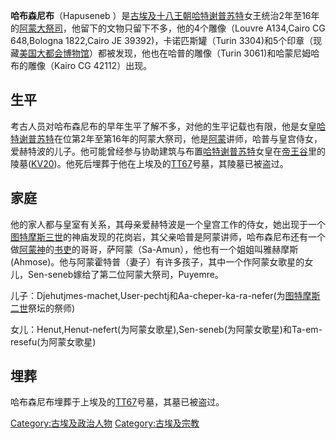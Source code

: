 {{copyedit|time=2013-03-31T07:51:55+00:00}}
{{unreferenced|time=2013-03-31T07:51:55+00:00}}
{{Infobox Monarch
|name=哈普辛涅布
|image=
[[File:Louvres-antiquites-egyptiennes-img_2810.jpg|缩略图]][[卢浮宫|卢浮宫]]]]
|dynasty=[[古埃及|古埃及]][[十八王朝|十八王朝]]
|spouse=阿蒙霍特普(Amenhotep)
|father=哈普(Hapu)
|mother=爱赫特波
|born=???
|died=???
|place of burial=[[TT67|TT67]]
}}
'''哈布森尼布'''（Hapuseneb ）是[[古埃及|古埃及]][[十八王朝|十八王朝]][[哈特谢普苏特|哈特谢普苏特]]女王统治2年至16年的[[阿蒙大祭司|阿蒙大祭司]]，他留下的文物只留下不多，他的4个雕像（Louvre A134,Cairo CG 648,Bologna 1822,Cairo JE 39392)，卡诺匹斯罐（Turin 3304)和5个印章（现藏[[美国|美国]][[大都会博物馆|大都会博物馆]]）都被发现，他也在哈普的雕像（Turin 3061)和哈蒙尼姆哈布的雕像（Kairo CG 42112）出现。

==生平==
考古人员对哈布森尼布的早年生平了解不多，对他的生平记载也有限，他是女皇[[哈特谢普苏特|哈特谢普苏特]]在位第2年至第16年的阿蒙大祭司，他是[[阿蒙|阿蒙]]讲师，哈普与皇宫侍女，爱赫特波的儿子。他可能曾经参与协助建筑与布置[[哈特谢普苏特|哈特谢普苏特]]女皇在[[帝王谷|帝王谷]]里的陵墓([[KV20|KV20]])。他死后埋葬于他在上埃及的[[TT67|TT67]]号墓，其陵墓已被盗过。

==家庭==
他的家人都与皇室有关系，其母亲爱赫特波是一个皇宫工作的侍女，她出现于一个[[图特摩斯三世|图特摩斯三世]]的神庙发现的花岗岩，其父亲哈普是阿蒙讲师，哈布森尼布还有一个做[[阿蒙神|阿蒙神]]的[[书吏|书吏]]的哥哥，萨阿蒙（Sa-Amun），他也有一个姐姐叫雅赫摩斯(Ahmose)。他与阿蒙霍特普（妻子）有许多孩子，其中一个作阿蒙女歌星的女儿，Sen-seneb嫁给了第二位阿蒙大祭司，Puyemre。

儿子：Djehutjmes-machet,User-pechtj和Aa-cheper-ka-ra-nefer(为[[图特摩斯二世|图特摩斯二世]]祭坛的祭师)

女儿：Henut,Henut-nefert(为阿蒙女歌星),Sen-seneb(为阿蒙女歌星)和Ta-em-resefu(为阿蒙女歌星)

==埋葬==
哈布森尼布埋葬于上埃及的[[TT67|TT67]]号墓，其墓已被盗过。

{{著名埃及统治者}}
[[Category:古埃及政治人物|Category:古埃及政治人物]]
[[Category:古埃及宗教|Category:古埃及宗教]]